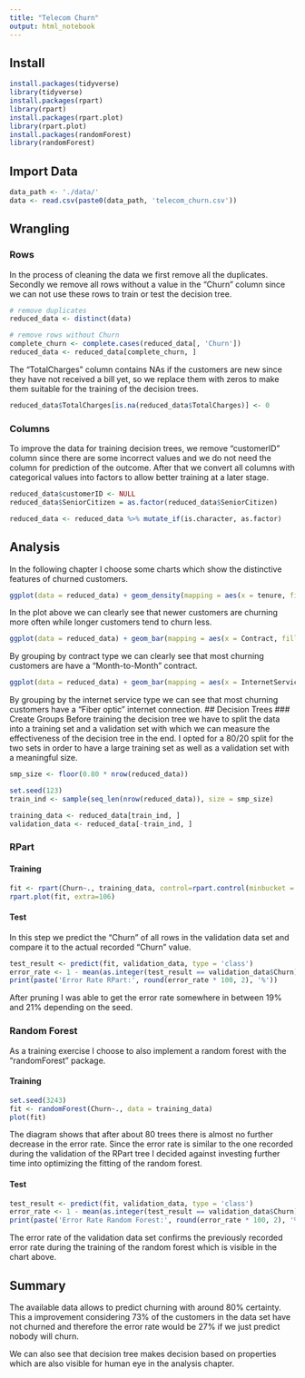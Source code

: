 ```yaml
---
title: "Telecom Churn"
output: html_notebook
---
```

## Install

```r
install.packages(tidyverse)
library(tidyverse)
install.packages(rpart)
library(rpart)
install.packages(rpart.plot)
library(rpart.plot)
install.packages(randomForest)
library(randomForest)
```

## Import Data
```r
data_path <- './data/'
data <- read.csv(paste0(data_path, 'telecom_churn.csv'))
```

## Wrangling
### Rows
In the process of cleaning the data we first remove all the duplicates. Secondly we remove all rows without a value in the "Churn" column since we can not use these rows to train or test the decision tree.
```r
# remove duplicates
reduced_data <- distinct(data)

# remove rows without Churn
complete_churn <- complete.cases(reduced_data[, 'Churn'])
reduced_data <- reduced_data[complete_churn, ]
```

The "TotalCharges" column contains NAs if the customers are new since they have not received a bill yet, so we replace them with zeros to make them suitable for the training of the decision trees.
```r
reduced_data$TotalCharges[is.na(reduced_data$TotalCharges)] <- 0
```

### Columns
To improve the data for training decision trees, we remove "customerID" column since there are some incorrect values and we do not need the column for prediction of the outcome. After that we convert all columns with categorical values into factors to allow better training at a later stage.
```r
reduced_data$customerID <- NULL
reduced_data$SeniorCitizen = as.factor(reduced_data$SeniorCitizen)

reduced_data <- reduced_data %>% mutate_if(is.character, as.factor)
```

## Analysis
In the following chapter I choose some charts which show the distinctive features of churned customers.
```r
ggplot(data = reduced_data) + geom_density(mapping = aes(x = tenure, fill = Churn), alpha = 0.5)
```
In the plot above we can clearly see that newer customers are churning more often while longer customers tend to churn less.
```r
ggplot(data = reduced_data) + geom_bar(mapping = aes(x = Contract, fill = Churn), position = 'dodge')
```
By grouping by contract type we can clearly see that most churning customers are have a "Month-to-Month" contract.
```r
ggplot(data = reduced_data) + geom_bar(mapping = aes(x = InternetService, fill = Churn), position = 'dodge')
```
By grouping by the internet service type we can see that most churning customers have a "Fiber optic" internet connection.
## Decision Trees
### Create Groups
Before training the decision tree we have to split the data into a training set and a validation set with which we can measure the effectiveness of the decision tree in the end. I opted for a 80/20 split for the two sets in order to have a large training set as well as a validation set with a meaningful size. 
```r
smp_size <- floor(0.80 * nrow(reduced_data))

set.seed(123)
train_ind <- sample(seq_len(nrow(reduced_data)), size = smp_size)

training_data <- reduced_data[train_ind, ]
validation_data <- reduced_data[-train_ind, ]
```

### RPart
#### Training
```r
fit <- rpart(Churn~., training_data, control=rpart.control(minbucket = 835, minsplit = 800, maxdepth = 4))
rpart.plot(fit, extra=106)
```

#### Test
In this step we predict the "Churn" of all rows in the validation data set and compare it to the actual recorded "Churn" value.
```r
test_result <- predict(fit, validation_data, type = 'class')
error_rate <- 1 - mean(as.integer(test_result == validation_data$Churn))
print(paste('Error Rate RPart:', round(error_rate * 100, 2), '%'))
```
After pruning I was able to get the error rate somewhere in between 19% and 21% depending on the seed. 

### Random Forest
As a training exercise I choose to also implement a random forest with the "randomForest" package.

#### Training
```r
set.seed(3243)
fit <- randomForest(Churn~., data = training_data)
plot(fit)
```
The diagram shows that after about 80 trees there is almost no further decrease in the error rate. Since the error rate is similar to the one recorded during the validation of the RPart tree I decided against investing further time into optimizing the fitting of the random forest.

#### Test
```r
test_result <- predict(fit, validation_data, type = 'class')
error_rate <- 1 - mean(as.integer(test_result == validation_data$Churn))
print(paste('Error Rate Random Forest:', round(error_rate * 100, 2), '%'))
```
The error rate of the validation data set confirms the previously recorded error rate during the training of the random forest which is visible in the chart above.

## Summary
The available data allows to predict churning with around 80% certainty. This a improvement considering 73% of the customers in the data set have not churned and therefore the error rate would be 27% if we just predict nobody will churn. 

We can also see that decision tree makes decision based on properties which are also visible for human eye in the analysis chapter.
